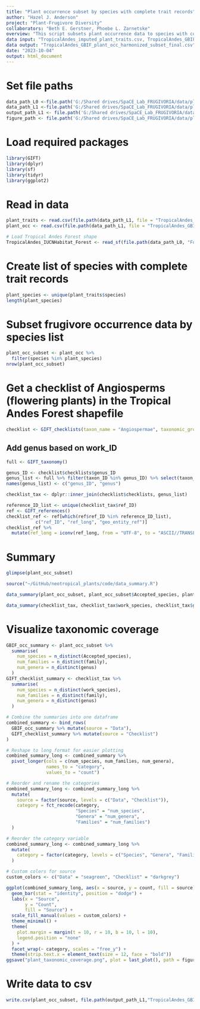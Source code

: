 ```yaml
---
title: "Plant occurrence subset by species with complete trait records"
author: "Hazel J. Anderson"
project: "Plant-Frugivore Diversity"
collaborators: "Beth E. Gerstner, Phoebe L. Zarnetske"
overview: "This script subsets plant occurrence data to species with complete trait coverage and summarizes the taxonomic coverage."
data input: "TropicalAndes_imputed_plant_traits.csv, TropicalAndes_GBIF_plant_occ_harmonized_subset.csv, TropicalAndes_plant_checklist.csv"
data output: "TropicalAndes_GBIF_plant_occ_harmonized_subset_final.csv"
date: "2023-10-04"
output: html_document
---
```


# Set file paths
```r
data_path_L0 <-file.path('G:/Shared drives/SpaCE_Lab_FRUGIVORIA/data/plants/L0')
data_path_L1 <-file.path('G:/Shared drives/SpaCE_Lab_FRUGIVORIA/data/plants/L1')
output_path_L1 <- file.path('G:/Shared drives/SpaCE_Lab_FRUGIVORIA/data/plants/L1')
figure_path <- file.path('G:/Shared drives/SpaCE_Lab_FRUGIVORIA/data/plants/figures')

```

# Load required packages
```r
library(GIFT)
library(dplyr)
library(sf)
library(tidyr)
library(ggplot2)
```

# Read in data
```r
plant_traits <- read.csv(file.path(data_path_L1, file = "TropicalAndes_imputed_plant_traits.csv"))
plant_occ <- read.csv(file.path(data_path_L1, file = "TropicalAndes_GBIF_plant_occ_harmonized_subset.csv"))

# Load Tropical Andes Forest shape
TropicalAndes_IUCNHabitat_Forest <- read_sf(file.path(data_path_L0, "Forest_sf.shp"), layer = "Forest_sf")
```

# Create list of species with complete trait records
```r
plant_species <- unique(plant_traits$species)
length(plant_species)
```

# Subset frugivore occurrence data by species list
```r
plant_occ_subset <- plant_occ %>%
  filter(species %in% plant_species)
nrow(plant_occ_subset)
```

# Get a checklist of Angiosperms (flowering plants) in the Tropical Andes Forest shapefile
```r
checklist <- GIFT_checklists(taxon_name = "Angiospermae", taxonomic_group = TRUE, floristic_group = "all", shp = TropicalAndes_IUCNHabitat_Forest, overlap = "extent_intersect")
```
## Add genus based on work_ID
```r
full <- GIFT_taxonomy()
```

```r
genus_ID <- checklist$checklists$genus_ID
genus_list <- full %>% filter(taxon_ID %in% genus_ID) %>% select(taxon_ID, taxon_name)
names(genus_list) <- c("genus_ID", "genus")
```

```r
checklist_tax <- dplyr::inner_join(checklist$checklists, genus_list)
```

```r
reference_ID_list <- unique(checklist_tax$ref_ID)
ref <- GIFT_references()
checklist_ref <- ref[which(ref$ref_ID %in% reference_ID_list),
           c("ref_ID", "ref_long", "geo_entity_ref")]
checklist_ref %>%
  mutate(ref_long = iconv(ref_long, from = "UTF-8", to = "ASCII//TRANSLIT"))
```

# Summary
```r
glimpse(plant_occ_subset)
```

```r
source("~/GitHub/neotropical_plants/code/data_summary.R")
```

```r
data_summary(plant_occ_subset, plant_occ_subset$Accepted_species, plant_occ_subset$genus, plant_occ_subset$family)
```

```r
data_summary(checklist_tax, checklist_tax$work_species, checklist_tax$genus, checklist_tax$family)
```

# Visualize taxonomic coverage
```r
GBIF_occ_summary <- plant_occ_subset %>%
  summarise(
    num_species = n_distinct(Accepted_species),
    num_families = n_distinct(family),
    num_genera = n_distinct(genus)
  )
GIFT_checklist_summary <- checklist_tax %>%
  summarise(
    num_species = n_distinct(work_species),
    num_families = n_distinct(family),
    num_genera = n_distinct(genus)
  )
```

```r
# Combine the summaries into one dataframe
combined_summary <- bind_rows(
  GBIF_occ_summary %>% mutate(source = "Data"),
  GIFT_checklist_summary %>% mutate(source = "Checklist")
)

# Reshape to long format for easier plotting
combined_summary_long <- combined_summary %>%
  pivot_longer(cols = c(num_species, num_families, num_genera), 
               names_to = "category", 
               values_to = "count")

# Reorder and rename the categories
combined_summary_long <- combined_summary_long %>%
  mutate(
    source = factor(source, levels = c("Data", "Checklist")),
    category = fct_recode(category,
                          "Species" = "num_species",
                          "Genera" = "num_genera",
                          "Families" = "num_families")
  )

# Reorder the category variable
combined_summary_long <- combined_summary_long %>%
  mutate(
    category = factor(category, levels = c("Species", "Genera", "Families"))
  )

# Custom colors for source
custom_colors <- c("Data" = "seagreen", "Checklist" = "darkgrey")
```

```r
ggplot(combined_summary_long, aes(x = source, y = count, fill = source)) +
  geom_bar(stat = "identity", position = "dodge") +
  labs(x = "Source",
       y = "Count",
       fill = "Source") +
  scale_fill_manual(values = custom_colors) + 
  theme_minimal() +
  theme(
    plot.margin = margin(t = 10, r = 10, b = 10, l = 10),
    legend.position = "none"
  ) +
  facet_wrap(~ category, scales = "free_y") +
  theme(strip.text.x = element_text(size = 12, face = "bold"))
ggsave("plant_taxonomic_coverage.png", plot = last_plot(), path = figure_path)
```


# Write data to csv
```r
write.csv(plant_occ_subset, file.path(output_path_L1,"TropicalAndes_GBIF_plant_occ_harmonized_subset_final.csv"))
```


